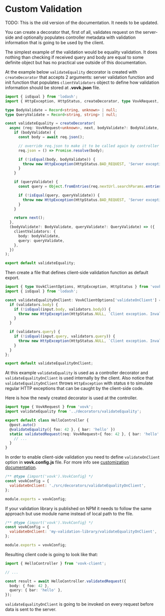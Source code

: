 # Custom Validation

TODO: This is the old version of the documentation. It needs to be updated.

You can create a decorator that, first of all, validates request on the server-side and optionally populates controller metadata with validation information that is going to be used by the client.

The simplest example of the validation would be equality validation. It does nothing than checking if received query and body are equal to some definite object but has no practical use outside of this documentation.

At the example below `validateEquality` decorator is created with `createDecorator` that accepts 2 arguments: server validation function and init function that populates `clientValidators` object to define how validation information should be stored at **.vovk.json** file.

```ts filename="src/decorators/validateEquality.ts"
import { isEqual } from 'lodash';
import { HttpException, HttpStatus, createDecorator, type VovkRequest, type VovkClientOptions } from 'vovk';

type BodyValidate = Record<string, unknown> | null;
type QueryValidate = Record<string, string> | null;

const validateEquality = createDecorator(
  async (req: VovkRequest<unknown>, next, bodyValidate?: BodyValidate, queryValidate?: QueryValidate) => {
    if (bodyValidate) {
      const body = await req.json();

      // override req.json to make it to be called again by controller code
      req.json = () => Promise.resolve(body);

      if (!isEqual(body, bodyValidate)) {
        throw new HttpException(HttpStatus.BAD_REQUEST, 'Server exception. Invalid body');
      }
    }

    if (queryValidate) {
      const query = Object.fromEntries(req.nextUrl.searchParams.entries());

      if (!isEqual(query, queryValidate)) {
        throw new HttpException(HttpStatus.BAD_REQUEST, 'Server exception. Invalid query');
      }
    }

    return next();
  },
  (bodyValidate?: BodyValidate, queryValidate?: QueryValidate) => ({
    clientValidators: {
      body: bodyValidate,
      query: queryValidate,
    },
  })
);

export default validateEquality;
```

Then create a file that defines client-side validation function as default export.

```ts filename="src/decorators/validateEqualityOnClient.ts"
import { type VovkClientOptions, HttpException, HttpStatus } from 'vovk';
import { isEqual } from 'lodash';

const validateEqualityOnClient: VovkClientOptions['validateOnClient'] = (input, validators) => {
  if (validators.body) {
    if (!isEqual(input.body, validators.body)) {
      throw new HttpException(HttpStatus.NULL, `Client exception. Invalid body`);
    }
  }

  if (validators.query) {
    if (!isEqual(input.query, validators.query)) {
      throw new HttpException(HttpStatus.NULL, `Client exception. Invalid query`);
    }
  }
};

export default validateEqualityOnClient;
```

At this example `validateEquality` is used as a controller decorator and `validateEqualityOnClient` is used internally by the client. Also notice that `validateEqualityOnClient` throws `HttpException` with status `0` to simulate regular HTTP exceptions that can be caught by the client-side code.

Here is how the newly created decorator is used at the controller.

```ts filename="src/modules/hello/HelloController.ts"
import type { VovkRequest } from 'vovk';
import validateEquality from '../decorators/validateEquality';

export default class HelloController {
  @post.auto()
  @validateEquality({ foo: 42 }, { bar: 'hello' })
  static validatedRequest(req: VovkRequest<{ foo: 42 }, { bar: 'hello' }>) {
    // ...
  }
}
```

In order to enable client-side validation you need to define `validateOnClient` option in **vovk.config.js** file. For more info see [customization documentation](/imports).

```js filename="/vovk.config.js"
/** @type {import('vovk').VovkConfig} */
const vovkConfig = {
  validateOnClient: './src/decorators/validateEqualityOnClient',
};

module.exports = vovkConfig;
```

If your validation library is published on NPM it needs to follow the same approach but use module name instead of local path to the file.

```js filename="/vovk.config.js"
/** @type {import('vovk').VovkConfig} */
const vovkConfig = {
  validateOnClient: 'my-validation-library/validateEqualityOnClient',
};

module.exports = vovkConfig;
```

Resulting client code is going to look like that:

```ts
import { HelloController } from 'vovk-client';

// ...

const result = await HelloController.validatedRequest({
  body: { foo: 42 },
  query: { bar: 'hello' },
});
```

`validateEqualityOnClient` is going to be invoked on every request before data is sent to the server.
